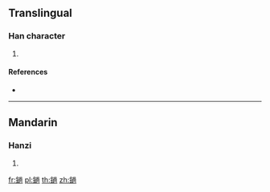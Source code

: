 {{character info/new}}
==Translingual==

===Han character===
{{Han char|rn=167|rad=金|as=13|sn=21|four=87132|canj=CYBB,XCYBB}}

# {{defn|Han|sort=金13}}

====References====
* {{Han ref|kx=1324.070|dkj=40952|dj=1825.060|hdz=64263.070|uh=9439|ud=37945|bh=F665|bd=63077}}

----

==Mandarin==

===Hanzi===
{{cmn-hanzi|pin=[[guǒ]] ([[guo3]])|wg=kuo<sup>3</sup>}}

# {{defn|lang=cmn|sort=金13}}

[[fr:鐹]]
[[pl:鐹]]
[[th:鐹]]
[[zh:鐹]]